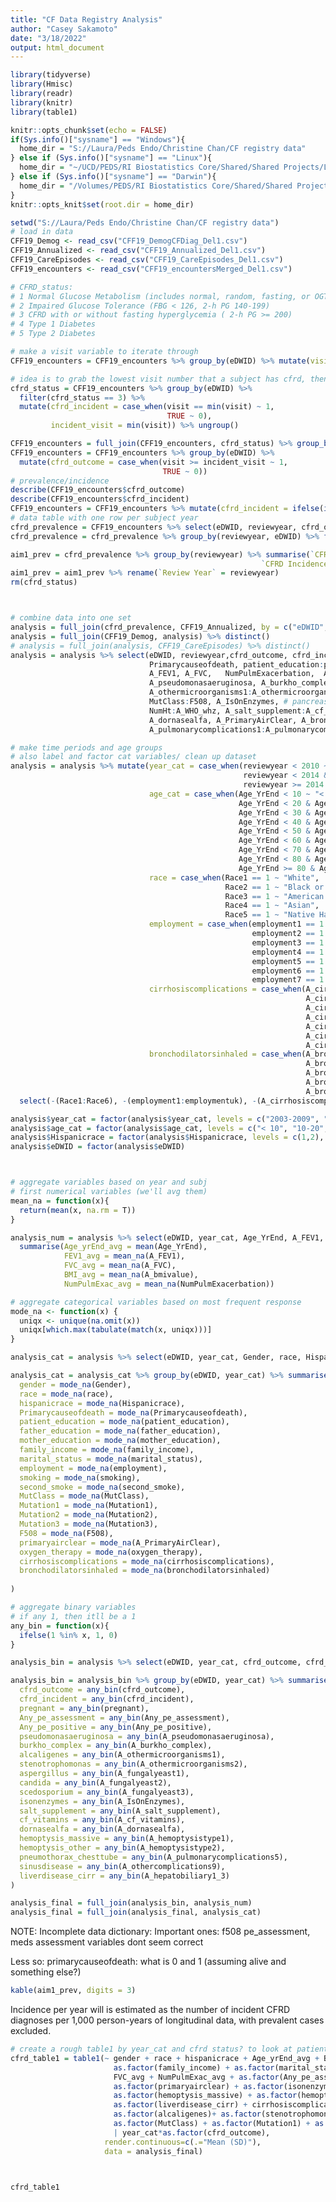 ---
title: "CF Data Registry Analysis"
author: "Casey Sakamoto"
date: "3/18/2022"
output: html_document
---

```{r setup, include=FALSE}
library(tidyverse)
library(Hmisc)
library(readr)
library(knitr)
library(table1)

knitr::opts_chunk$set(echo = FALSE)
if(Sys.info()["sysname"] == "Windows"){
  home_dir = "S://Laura/Peds Endo/Christine Chan/CF registry data"
} else if (Sys.info()["sysname"] == "Linux"){
  home_dir = "~/UCD/PEDS/RI Biostatistics Core/Shared/Shared Projects/Laura/Peds Endo/Christine Chan/CF registry data"
} else if (Sys.info()["sysname"] == "Darwin"){
  home_dir = "/Volumes/PEDS/RI Biostatistics Core/Shared/Shared Projects/Laura/Peds Endo/Christine Chan/CF registry data"
}
knitr::opts_knit$set(root.dir = home_dir)
```

```{r data load in, include=FALSE}
setwd("S://Laura/Peds Endo/Christine Chan/CF registry data")
# load in data 
CFF19_Demog <- read_csv("CFF19_DemogCFDiag_Del1.csv")
CFF19_Annualized <- read_csv("CFF19_Annualized_Del1.csv")
CFF19_CareEpisodes <- read_csv("CFF19_CareEpisodes_Del1.csv")
CFF19_encounters <- read_csv("CFF19_encountersMerged_Del1.csv")

```

```{r aim 1 code, include=FALSE}
# CFRD_status:
# 1	Normal Glucose Metabolism (includes normal, random, fasting, or OGTT)
# 2	Impaired Glucose Tolerance (FBG < 126, 2-h PG 140-199)
# 3	CFRD with or without fasting hyperglycemia ( 2-h PG >= 200)
# 4	Type 1 Diabetes
# 5	Type 2 Diabetes

# make a visit variable to iterate through
CFF19_encounters = CFF19_encounters %>% group_by(eDWID) %>% mutate(visit = row_number()) %>% ungroup()

# idea is to grab the lowest visit number that a subject has cfrd, then they have cfrd for the remainder of the visits
cfrd_status = CFF19_encounters %>% group_by(eDWID) %>% 
  filter(cfrd_status == 3) %>%
  mutate(cfrd_incident = case_when(visit == min(visit) ~ 1,
                                   TRUE ~ 0),
         incident_visit = min(visit)) %>% ungroup()

CFF19_encounters = full_join(CFF19_encounters, cfrd_status) %>% group_by(eDWID) %>% fill(incident_visit, .direction = "downup")
CFF19_encounters = CFF19_encounters %>% group_by(eDWID) %>% 
  mutate(cfrd_outcome = case_when(visit >= incident_visit ~ 1,
                                  TRUE ~ 0))
# prevalence/incidence
describe(CFF19_encounters$cfrd_outcome)
describe(CFF19_encounters$cfrd_incident)
CFF19_encounters = CFF19_encounters %>% mutate(cfrd_incident = ifelse(is.na(cfrd_incident), 0, cfrd_incident))
# data table with one row per subject year
cfrd_prevalence = CFF19_encounters %>% select(eDWID, reviewyear, cfrd_outcome, cfrd_incident) %>% distinct()
cfrd_prevalence = cfrd_prevalence %>% group_by(reviewyear, eDWID) %>% filter(cfrd_incident == max(cfrd_incident))

aim1_prev = cfrd_prevalence %>% group_by(reviewyear) %>% summarise(`CFRD Prevalence` = mean(cfrd_outcome),
                                                        `CFRD Incidence` = mean(cfrd_incident)*1000)
aim1_prev = aim1_prev %>% rename(`Review Year` = reviewyear)
rm(cfrd_status)



# combine data into one set
analysis = full_join(cfrd_prevalence, CFF19_Annualized, by = c("eDWID", "reviewyear" = "ReviewYear")) %>% distinct()
analysis = full_join(CFF19_Demog, analysis) %>% distinct()
# analysis = full_join(analysis, CFF19_CareEpisodes) %>% distinct()
analysis = analysis %>% select(eDWID, reviewyear,cfrd_outcome, cfrd_incident, Age_YrEnd, Gender, Race1:Race6, Hispanicrace, Diagnosis_year, 
                               Primarycauseofdeath, patient_education:pregnancy_outcome, smoking:smoking_household,family_income, #demog
                               A_FEV1, A_FVC,   NumPulmExacerbation,  Any_pe_assessment:A_medscurrentepisode7, # pulm function
                               A_pseudomonasaeruginosa, A_burkho_complex, 
                               A_othermicroorganisms1:A_othermicroorganisms2, A_fungalyeast1:A_fungalyeast3, # microbiome
                               MutClass:F508, A_IsOnEnzymes, # pancreas
                               NumHt:A_WHO_whz, A_salt_supplement:A_cf_vitamins, # nutrition/bmi
                               A_dornasealfa, A_PrimaryAirClear, A_bronchodilators1:A_bronchodilatorsinhaled5, oxygen_therapy, A_corticosteroids1:A_corticosteroids3,
                               A_pulmonarycomplications1:A_pulmonarycomplications5, A_othercomplications9, A_hepatobiliary1_3:A_cirrhosiscomplications7) 

# make time periods and age groups
# also label and factor cat variables/ clean up dataset
analysis = analysis %>% mutate(year_cat = case_when(reviewyear < 2010 ~ "2003-2009",
                                                    reviewyear < 2014 & reviewyear >= 2010 ~ "2010-2013",
                                                    reviewyear >= 2014 ~ "2014-2018"),
                               age_cat = case_when(Age_YrEnd < 10 ~ "< 10",
                                                   Age_YrEnd < 20 & Age_YrEnd >= 10 ~ "10-20",
                                                   Age_YrEnd < 30 & Age_YrEnd >= 20 ~ "20-30",
                                                   Age_YrEnd < 40 & Age_YrEnd >= 30 ~ "30-40",
                                                   Age_YrEnd < 50 & Age_YrEnd >= 40 ~ "40-50",
                                                   Age_YrEnd < 60 & Age_YrEnd >= 50 ~ "50-60",
                                                   Age_YrEnd < 70 & Age_YrEnd >= 60 ~ "60-70",
                                                   Age_YrEnd < 80 & Age_YrEnd >= 70 ~ "70-80",
                                                   Age_YrEnd >= 80 & Age_YrEnd < 90 ~ "80-90"),
                               race = case_when(Race1 == 1 ~ "White",
                                                Race2 == 1 ~ "Black or African American",
                                                Race3 == 1 ~ "American Indian or Alaska Native",
                                                Race4 == 1 ~ "Asian", 
                                                Race5 == 1 ~ "Native Hawaiian or Other Pacific Islander"),
                               employment = case_when(employment1 == 1 ~ "Part-Time",
                                                      employment2 == 1 ~ "FullTime Homemaker",
                                                      employment3 == 1 ~ "FullTime Employment",
                                                      employment4 == 1 ~ "Unemployed",
                                                      employment5 == 1 ~ "Student",
                                                      employment6 == 1 ~ "Disabled",
                                                      employment7 == 1 ~ "Retired"),
                               cirrhosiscomplications = case_when(A_cirrhosiscomplications1 == 1 ~ "Esophageal Varices",
                                                                  A_cirrhosiscomplications2 == 1 ~ "Gastric Varices",
                                                                  A_cirrhosiscomplications3 == 1 ~ "GI Bleed rel to varices",
                                                                  A_cirrhosiscomplications4 == 1 ~ "Splenomegaly",
                                                                  A_cirrhosiscomplications5 == 1 ~ "Hypersplenism",
                                                                  A_cirrhosiscomplications6 == 1 ~ "Ascites",
                                                                  A_cirrhosiscomplications7 == 1 ~ "Encephalopathy"),
                               bronchodilatorsinhaled = case_when(A_bronchodilatorsinhaled1 == 1 ~ "Short Acting beta agonist",
                                                                  A_bronchodilatorsinhaled2 == 1 ~ "Long Acting beta agonist",
                                                                  A_bronchodilatorsinhaled3 == 1 ~ "Short Acting anticholinergic",
                                                                  A_bronchodilatorsinhaled4 == 1 ~ "Long Acting anticholinergic",
                                                                  A_bronchodilatorsinhaled5 == 1 ~ "Comb beta agonist and anticholinergic")) %>%
  select(-(Race1:Race6), -(employment1:employmentuk), -(A_cirrhosiscomplications1:A_cirrhosiscomplications7), -(A_bronchodilatorsinhaled1:A_bronchodilatorsinhaled5))

analysis$year_cat = factor(analysis$year_cat, levels = c("2003-2009", "2010-2013", "2014-2018"))
analysis$age_cat = factor(analysis$age_cat, levels = c("< 10", "10-20", "20-30", "30-40", "40-50", "50-60", "60-70", "70-80", "80-90"))
analysis$Hispanicrace = factor(analysis$Hispanicrace, levels = c(1,2), labels = c("Hispanic Origin", "No Hispanic Origin"))
analysis$eDWID = factor(analysis$eDWID)



# aggregate variables based on year and subj
# first numerical variables (we'll avg them)
mean_na = function(x){
  return(mean(x, na.rm = T))
}

analysis_num = analysis %>% select(eDWID, year_cat, Age_YrEnd, A_FEV1, A_FVC, A_bmivalue, NumPulmExacerbation) %>% group_by(eDWID, year_cat) %>% 
  summarise(Age_yrEnd_avg = mean(Age_YrEnd),
            FEV1_avg = mean_na(A_FEV1),
            FVC_avg = mean_na(A_FVC),
            BMI_avg = mean_na(A_bmivalue),
            NumPulmExac_avg = mean_na(NumPulmExacerbation))

# aggregate categorical variables based on most frequent response
mode_na <- function(x) {
  uniqx <- unique(na.omit(x))
  uniqx[which.max(tabulate(match(x, uniqx)))]
}

analysis_cat = analysis %>% select(eDWID, year_cat, Gender, race, Hispanicrace, Primarycauseofdeath, patient_education:mother_education, family_income, marital_status, employment, smoking, second_smoke, MutClass:F508, A_PrimaryAirClear, oxygen_therapy, cirrhosiscomplications, bronchodilatorsinhaled )

analysis_cat = analysis_cat %>% group_by(eDWID, year_cat) %>% summarise(
  gender = mode_na(Gender),
  race = mode_na(race),
  hispanicrace = mode_na(Hispanicrace),
  Primarycauseofdeath = mode_na(Primarycauseofdeath),
  patient_education = mode_na(patient_education),
  father_education = mode_na(father_education),
  mother_education = mode_na(mother_education),
  family_income = mode_na(family_income),
  marital_status = mode_na(marital_status),
  employment = mode_na(employment),
  smoking = mode_na(smoking),
  second_smoke = mode_na(second_smoke),
  MutClass = mode_na(MutClass),
  Mutation1 = mode_na(Mutation1),
  Mutation2 = mode_na(Mutation2),
  Mutation3 = mode_na(Mutation3),
  F508 = mode_na(F508),
  primaryairclear = mode_na(A_PrimaryAirClear),
  oxygen_therapy = mode_na(oxygen_therapy),
  cirrhosiscomplications = mode_na(cirrhosiscomplications),
  bronchodilatorsinhaled = mode_na(bronchodilatorsinhaled)
  
)

# aggregate binary variables
# if any 1, then itll be a 1
any_bin = function(x){
  ifelse(1 %in% x, 1, 0)
}

analysis_bin = analysis %>% select(eDWID, year_cat, cfrd_outcome, cfrd_incident, pregnant,Any_pe_assessment, Any_pe_positive, A_pseudomonasaeruginosa:A_fungalyeast3, A_IsOnEnzymes, A_salt_supplement:A_dornasealfa, A_hemoptysistype1:A_hepatobiliary_old)

analysis_bin = analysis_bin %>% group_by(eDWID, year_cat) %>% summarise(
  cfrd_outcome = any_bin(cfrd_outcome),
  cfrd_incident = any_bin(cfrd_incident),
  pregnant = any_bin(pregnant),
  Any_pe_assessment = any_bin(Any_pe_assessment),
  Any_pe_positive = any_bin(Any_pe_positive),
  pseudomonasaeruginosa = any_bin(A_pseudomonasaeruginosa),
  burkho_complex = any_bin(A_burkho_complex),
  alcaligenes = any_bin(A_othermicroorganisms1),
  stenotrophomonas = any_bin(A_othermicroorganisms2),
  aspergillus = any_bin(A_fungalyeast1),
  candida = any_bin(A_fungalyeast2),
  scedosporium = any_bin(A_fungalyeast3),
  isonenzymes = any_bin(A_IsOnEnzymes),
  salt_supplement = any_bin(A_salt_supplement),
  cf_vitamins = any_bin(A_cf_vitamins),
  dornasealfa = any_bin(A_dornasealfa),
  hemoptysis_massive = any_bin(A_hemoptysistype1),
  hemoptysis_other = any_bin(A_hemoptysistype2),
  pneumothorax_chesttube = any_bin(A_pulmonarycomplications5),
  sinusdisease = any_bin(A_othercomplications9),
  liverdisease_cirr = any_bin(A_hepatobiliary1_3)
)

analysis_final = full_join(analysis_bin, analysis_num)
analysis_final = full_join(analysis_final, analysis_cat)
```

NOTE: Incomplete data dictionary:
Important ones:
f508
pe_assessment, meds assessment variables dont seem correct

Less so:
primarycauseofdeath: what is 0 and 1 (assuming alive and something else?)


```{r Aim 1 Prev}
kable(aim1_prev, digits = 3)
```
Incidence per year will is estimated as the number of incident CFRD diagnoses per 1,000 person-years of longitudinal data, with prevalent cases excluded.



```{r table1}
# create a rough table1 by year_cat and cfrd status? to look at patient characteristics
cfrd_table1 = table1(~ gender + race + hispanicrace + Age_yrEnd_avg + BMI_avg + as.factor(patient_education) + as.factor(father_education) + as.factor(mother_education) + 
                       as.factor(family_income) + as.factor(marital_status) + employment + as.factor(pregnant) + as.factor(smoking) + as.factor(second_smoke) + FEV1_avg +
                       FVC_avg + NumPulmExac_avg + as.factor(Any_pe_assessment) + as.factor(Any_pe_positive) + as.factor(oxygen_therapy) + bronchodilatorsinhaled +
                       as.factor(primaryairclear) + as.factor(isonenzymes) + as.factor(salt_supplement)+ as.factor(cf_vitamins) + as.factor(dornasealfa) +
                       as.factor(hemoptysis_massive) + as.factor(hemoptysis_other) + as.factor(pneumothorax_chesttube) + as.factor(sinusdisease) +
                       as.factor(liverdisease_cirr) + cirrhosiscomplications + as.factor(pseudomonasaeruginosa) + as.factor(burkho_complex) +
                       as.factor(alcaligenes)+ as.factor(stenotrophomonas) + as.factor(aspergillus) + as.factor(candida)+ as.factor(scedosporium)+
                       as.factor(MutClass) + as.factor(Mutation1) + as.factor(Mutation2) + as.factor(Mutation3) + as.factor(F508)
                       | year_cat*as.factor(cfrd_outcome),
                     render.continuous=c(.="Mean (SD)"),
                     data = analysis_final)



cfrd_table1
```